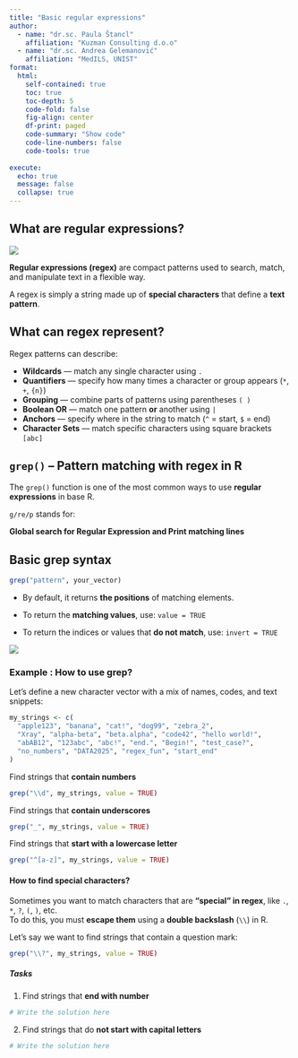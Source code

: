 ---
title: "Basic regular expressions"
author: 
  - name: "dr.sc. Paula Štancl"
    affiliation: "Kuzman Consulting d.o.o"
  - name: "dr.sc. Andrea Gelemanović"
    affiliation: "MedILS, UNIST"
format:
  html:
    self-contained: true
    toc: true
    toc-depth: 5
    code-fold: false
    fig-align: center
    df-print: paged
    code-summary: "Show code"
    code-line-numbers: false
    code-tools: true
    
execute:
  echo: true
  message: false
  collapse: true
---

## What are regular expressions?

![](https://preview.redd.it/mzgi8nrgjqd21.jpg?auto=webp&s=9703c43f933a585e71c0d582297bfd2cd4afebff){fig-align="center"}

**Regular expressions (regex)** are compact patterns used to search, match, and manipulate text in a flexible way.

A regex is simply a string made up of **special characters** that define a **text pattern**.

## What can regex represent?

Regex patterns can describe:

-   **Wildcards** --- match any single character using `.`\
-   **Quantifiers** --- specify how many times a character or group appears (`*`, `+`, `{n}`)\
-   **Grouping** --- combine parts of patterns using parentheses `( )`\
-   **Boolean OR** --- match one pattern **or** another using `|`\
-   **Anchors** --- specify where in the string to match (`^` = start, `$` = end)\
-   **Character Sets** --- match specific characters using square brackets `[abc]`

## `grep()` -- Pattern matching with regex in R

The `grep()` function is one of the most common ways to use **regular expressions** in base R.

`g/re/p` stands for:

**Global search for Regular Expression and Print matching lines**

::: callout-tip
## Basic grep syntax

```{r, eval=FALSE}
grep("pattern", your_vector)
```

-   By default, it returns **the positions** of matching elements.

-   To return the **matching values**, use: `value = TRUE`

-   To return the indices or values that **do not match**, use: `invert = TRUE`
:::

![](https://hypebright.nl/wp-content/uploads/2020/05/Cheatsheet-RegEx-2024-1086x1536.png){fig-align="center"}

### Example : How to use grep?

Let's define a new character vector with a mix of names, codes, and text snippets:

```{r}
my_strings <- c(
  "apple123", "banana", "cat!", "dog99", "zebra_2", 
  "Xray", "alpha-beta", "beta.alpha", "code42", "hello world!",
  "abAB12", "123abc", "abc!", "end.", "Begin!", "test_case?",
  "no_numbers", "DATA2025", "regex_fun", "start_end"
)
```

Find strings that **contain numbers**

```{r}
grep("\\d", my_strings, value = TRUE)
```

Find strings that **contain underscores**

```{r}
grep("_", my_strings, value = TRUE)
```

Find strings that **start with a lowercase letter**

```{r}
grep("^[a-z]", my_strings, value = TRUE)
```

#### How to find special characters?

Sometimes you want to match characters that are **"special" in regex**, like `.`, `*`, `?`, `(`, `)`, etc.\
To do this, you must **escape them** using a **double backslash** (`\\`) in R.

Let's say we want to find strings that contain a question mark:

```{r}
grep("\\?", my_strings, value = TRUE)
```

##### Tasks

1.  Find strings that **end with number**

```{r}
# Write the solution here
```

2.  Find strings that do **not start with capital letters**

```{r}
# Write the solution here
```
